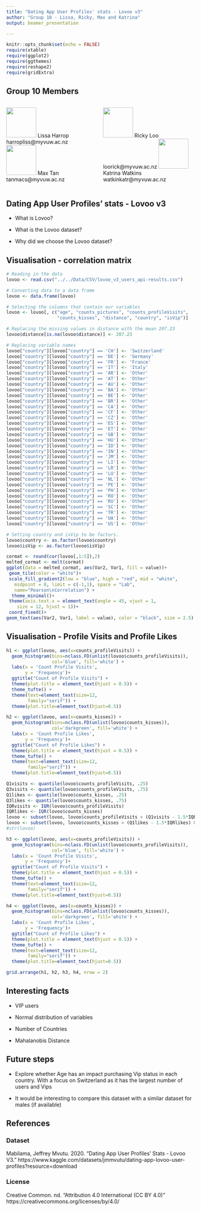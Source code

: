 ```yaml
---
title: "Dating App User Profiles' stats - Lovoo v3"
author: "Group 10 - Lissa, Ricky, Max and Katrina"
output: beamer_presentation

---
```


```r
knitr::opts_chunk$set(echo = FALSE)
require(xtable)
require(ggplot2)
require(ggthemes)
require(reshape2)
require(gridExtra)
```

## Group 10 Members

::: columns

:::: column
![]("../../Images/JPG/lissa-harrop.jpg"){height=80px} \newline
Lissa Harrop \newline
harropliss@myvuw.ac.nz \newline
\href{https://orcid.org/0000-0002-6761-7465}{\color{blue}ORCID: 0000-0002-6761-7465} \newline
\newline
![]("../../Images/JPG/Max_image.jpg"){height=80px} \newline
Max Tan \newline
tanmacs@myvuw.ac.nz \newline
\href{https://orcid.org/0000-0001-9215-4311}{\color{blue}ORCID: 0000-0001-9215-4311} \newline
::::

:::: column

![]("../../Images/JPG/Ricky.jpg"){height=80px} \newline
Ricky Loo \newline
loorick@myvuw.ac.nz \newline
\href{https://orcid.org/0000-0002-4265-1085}{\color{blue}ORCID: 0000-0002-4265-1085} \newline
\newline
![]("../../Images/PNG/katrina_image2.png"){height=80px} \newline
Katrina Watkins\newline
watkinkatr@myvuw.ac.nz \newline
\href{https://orcid.org/0000-0001-6614-2819}{\color{blue}ORCID: 0000-0001-6614-2819} \newline
::::

:::

## Dating App User Profiles' stats - Lovoo v3 

- What is Lovoo?

- What is the Lovoo dataset?

- Why did we choose the Lovoo dataset?

## Visualisation - correlation matrix

```r
# Reading in the data
lovoo <- read.csv("../../Data/CSV/lovoo_v3_users_api-results.csv")

# Converting data to a data frame
lovoo <- data.frame(lovoo) 

# Selecting the columns that contain our variables
lovoo <- lovoo[, c("age", "counts_pictures", "counts_profileVisits", 
                   "counts_kisses", "distance", "country", "isVip")]

# Replacing the missing values in distance with the mean 207.23
lovoo$distance[is.na(lovoo$distance)] <- 207.23

# Replacing variable names
lovoo["country"][lovoo["country"] == 'CH'] <- 'Switzerland'
lovoo["country"][lovoo["country"] == 'DE'] <- 'Germany'
lovoo["country"][lovoo["country"] == 'FR'] <- 'France'
lovoo["country"][lovoo["country"] == 'IT'] <- 'Italy'
lovoo["country"][lovoo["country"] == 'AR'] <- 'Other'
lovoo["country"][lovoo["country"] == 'AT'] <- 'Other'
lovoo["country"][lovoo["country"] == 'AU'] <- 'Other'
lovoo["country"][lovoo["country"] == 'BA'] <- 'Other'
lovoo["country"][lovoo["country"] == 'BE'] <- 'Other'
lovoo["country"][lovoo["country"] == 'BR'] <- 'Other'
lovoo["country"][lovoo["country"] == 'CA'] <- 'Other'
lovoo["country"][lovoo["country"] == 'CF'] <- 'Other'
lovoo["country"][lovoo["country"] == 'CZ'] <- 'Other'
lovoo["country"][lovoo["country"] == 'ES'] <- 'Other'
lovoo["country"][lovoo["country"] == 'ET'] <- 'Other'
lovoo["country"][lovoo["country"] == 'GB'] <- 'Other'
lovoo["country"][lovoo["country"] == 'HU'] <- 'Other'
lovoo["country"][lovoo["country"] == 'ID'] <- 'Other'
lovoo["country"][lovoo["country"] == 'IN'] <- 'Other'
lovoo["country"][lovoo["country"] == 'JM'] <- 'Other'
lovoo["country"][lovoo["country"] == 'LI'] <- 'Other'
lovoo["country"][lovoo["country"] == 'LR'] <- 'Other'
lovoo["country"][lovoo["country"] == 'LU'] <- 'Other'
lovoo["country"][lovoo["country"] == 'NL'] <- 'Other'
lovoo["country"][lovoo["country"] == 'PE'] <- 'Other'
lovoo["country"][lovoo["country"] == 'PH'] <- 'Other'
lovoo["country"][lovoo["country"] == 'RO'] <- 'Other'
lovoo["country"][lovoo["country"] == 'RU'] <- 'Other'
lovoo["country"][lovoo["country"] == 'SC'] <- 'Other'
lovoo["country"][lovoo["country"] == 'TR'] <- 'Other'
lovoo["country"][lovoo["country"] == 'UA'] <- 'Other'
lovoo["country"][lovoo["country"] == 'US'] <- 'Other'

# Setting country and isVip to be factors.
lovoo$country <- as.factor(lovoo$country)
lovoo$isVip <- as.factor(lovoo$isVip)
```

```r
cormat <- round(cor(lovoo[,1:5]),2)
melted_cormat <- melt(cormat)
ggplot(data = melted_cormat, aes(Var2, Var1, fill = value))+
 geom_tile(color = "white")+
 scale_fill_gradient2(low = "blue", high = "red", mid = "white", 
   midpoint = 0, limit = c(-1,1), space = "Lab", 
   name="Pearson\nCorrelation") +
  theme_minimal()+ 
 theme(axis.text.x = element_text(angle = 45, vjust = 1, 
    size = 12, hjust = 1))+
 coord_fixed()+ 
geom_text(aes(Var2, Var1, label = value), color = "black", size = 2.5)
```

## Visualisation - Profile Visits and Profile Likes

```r
h1 <- ggplot(lovoo, aes(x=counts_profileVisits)) +
  geom_histogram(bins=nclass.FD(unlist(lovoo$counts_profileVisits)),
                 col='blue', fill='white') +
  labs(x = 'Count Profile Visits',
       y = 'Frequency')+
  ggtitle("Count of Profile Visits") +
  theme(plot.title = element_text(hjust = 0.5)) +
  theme_tufte() + 
  theme(text=element_text(size=12, 
        family="serif")) +
  theme(plot.title=element_text(hjust=0.5))

h2 <- ggplot(lovoo, aes(x=counts_kisses)) +
  geom_histogram(bins=nclass.FD(unlist(lovoo$counts_kisses)),
                 col='darkgreen', fill='white') +
  labs(x = 'Count Profile Likes',
       y = 'Frequency')+
  ggtitle("Count of Profile Likes") +
  theme(plot.title = element_text(hjust = 0.5)) +
  theme_tufte() + 
  theme(text=element_text(size=12, 
        family="serif")) +
  theme(plot.title=element_text(hjust=0.5))

Q1visits <- quantile(lovoo$counts_profileVisits, .25)
Q3visits <- quantile(lovoo$counts_profileVisits, .75)
Q1likes <- quantile(lovoo$counts_kisses, .25)
Q3likes <- quantile(lovoo$counts_kisses, .75)
IQRvisits <- IQR(lovoo$counts_profileVisits)
IQRlikes <- IQR(lovoo$counts_kisses)
lovoo <- subset(lovoo, lovoo$counts_profileVisits > (Q1visits - 1.5*IQRvisits) & lovoo$counts_profileVisits < (Q3visits + 1.5*IQRvisits))
lovoo <- subset(lovoo, lovoo$counts_kisses > (Q1likes - 1.5*IQRlikes) & lovoo$counts_kisses < (Q3likes + 1.5*IQRlikes))
#str(lovoo)

h3 <- ggplot(lovoo, aes(x=counts_profileVisits)) +
  geom_histogram(bins=nclass.FD(unlist(lovoo$counts_profileVisits)),
                 col='blue', fill='white') +
  labs(x = 'Count Profile Visits',
       y = 'Frequency')+
  ggtitle("Count of Profile Visits") +
  theme(plot.title = element_text(hjust = 0.5)) +
  theme_tufte() + 
  theme(text=element_text(size=12, 
        family="serif")) +
  theme(plot.title=element_text(hjust=0.5))

h4 <- ggplot(lovoo, aes(x=counts_kisses)) +
  geom_histogram(bins=nclass.FD(unlist(lovoo$counts_kisses)),
                 col='darkgreen', fill='white') +
  labs(x = 'Count Profile Likes',
       y = 'Frequency')+
  ggtitle("Count of Profile Likes") +
  theme(plot.title = element_text(hjust = 0.5)) +
  theme_tufte() + 
  theme(text=element_text(size=12, 
        family="serif")) +
  theme(plot.title=element_text(hjust=0.5))

grid.arrange(h1, h2, h3, h4, nrow = 2)
```

## Interesting facts

- VIP users

- Normal distribution of variables

- Number of Countries

- Mahalanobis Distance

## Future steps

- Explore whether Age has an impact purchasing Vip status in each country. With a focus on Switzerland as it has the largest number of users and Vips

- It would be interesting to compare this dataset with a similar dataset for males (if available)


## References

### Dataset
Mabilama, Jeffrey Mvutu. 2020. \newline
“Dating App User Profiles’ Stats - Lovoo V3.” 
https://www.kaggle.com/datasets/jmmvutu/dating-app-lovoo-user-profiles?resource=download


### License
Creative Common. nd. \newline
"Attribution 4.0 International (CC BY 4.0)"
https://creativecommons.org/licenses/by/4.0/

